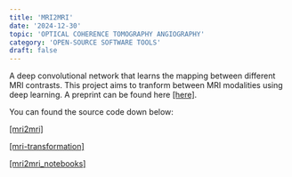 ```yaml
---
title: 'MRI2MRI'
date: '2024-12-30'
topic: 'OPTICAL COHERENCE TOMOGRAPHY ANGIOGRAPHY'
category: 'OPEN-SOURCE SOFTWARE TOOLS'
draft: false
---
```


A deep convolutional network that learns the mapping between different MRI contrasts.
This project aims to tranform between MRI modalities using deep learning.
A preprint can be found here <a className="text-primary-400 underline" href="https://www.biorxiv.org/content/early/2018/03/27/289926">[here]</a>.

You can found the source code down below:

<a className="text-primary-400 underline" href="https://github.com/uw-biomedical-ml/mri2mri">[mri2mri]</a>&nbsp;

<a className="text-primary-400 underline" href="https://github.com/uw-biomedical-ml/mri-transformation">[mri-transformation]</a>&nbsp;

<a className="text-primary-400 underline" href="https://github.com/uw-biomedical-ml/mri2mri_notebooks">[mri2mri_notebooks]</a>&nbsp;



